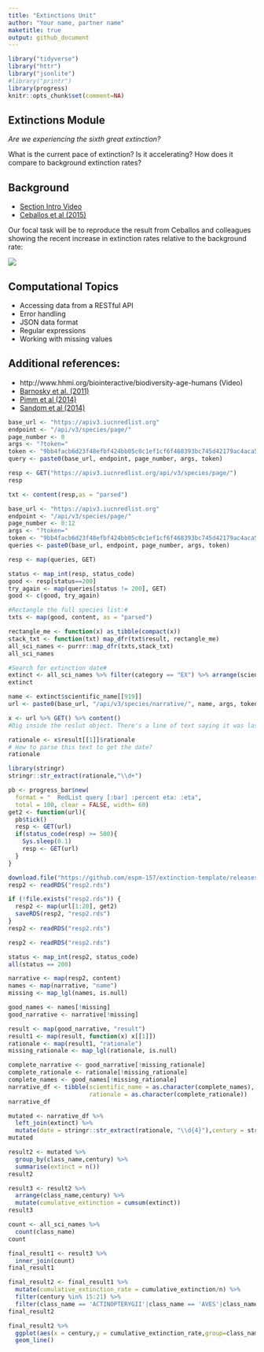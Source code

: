 ```yaml
---
title: "Extinctions Unit"
author: "Your name, partner name"
maketitle: true
output: github_document
---
```




```r
library("tidyverse")
library("httr")
library("jsonlite")
#library("printr")
library(progress)
knitr::opts_chunk$set(comment=NA)
```



## Extinctions Module

_Are we experiencing the sixth great extinction?_  

What is the current pace of extinction? Is it accelerating? How does it compare to background extinction rates?

## Background

- [Section Intro Video](https://youtu.be/QsH6ytm89GI)
- [Ceballos et al (2015)](http://doi.org/10.1126/sciadv.1400253)

Our focal task will be to reproduce the result from Ceballos and colleagues showing the recent increase in extinction rates relative to the background rate:

![](https://espm-157.carlboettiger.info/img/extinctions.jpg)


## Computational Topics

- Accessing data from a RESTful API
- Error handling
- JSON data format
- Regular expressions
- Working with missing values

## Additional references:

- http://www.hhmi.org/biointeractive/biodiversity-age-humans (Video)
- [Barnosky et al. (2011)](http://doi.org/10.1038/nature09678)
- [Pimm et al (2014)](http://doi.org/10.1126/science.1246752)
- [Sandom et al (2014)](http://dx.doi.org/10.1098/rspb.2013.3254)

```r
base_url <- "https://apiv3.iucnredlist.org"
endpoint <- "/api/v3/species/page/"
page_number <- 0
args <- "?token="
token <- "9bb4facb6d23f48efbf424bb05c0c1ef1cf6f468393bc745d42179ac4aca5fee"
query <- paste0(base_url, endpoint, page_number, args, token)
```

```r
resp <- GET("https://apiv3.iucnredlist.org/api/v3/species/page/")
resp
```
```r
txt <- content(resp,as = "parsed")
```

```r
base_url <- "https://apiv3.iucnredlist.org"
endpoint <- "/api/v3/species/page/"
page_number <- 0:12
args <- "?token="
token <- "9bb4facb6d23f48efbf424bb05c0c1ef1cf6f468393bc745d42179ac4aca5fee"
queries <- paste0(base_url, endpoint, page_number, args, token)
```

```r
resp <- map(queries, GET)
```

```r
status <- map_int(resp, status_code)
good <- resp[status==200]
try_again <- map(queries[status != 200], GET)
good <- c(good, try_again)
```

```r
#Rectangle the full species list:#
txts <- map(good, content, as = "parsed")
```

```r
rectangle_me <- function(x) as_tibble(compact(x))
stack_txt <- function(txt) map_dfr(txt$result, rectangle_me)
all_sci_names <- purrr::map_dfr(txts,stack_txt)
all_sci_names
```

```r
#Search for extinction date#
extinct <- all_sci_names %>% filter(category == "EX") %>% arrange(scientific_name)
extinct
```

```r
name <- extinct$scientific_name[[919]]
url <- paste0(base_url, "/api/v3/species/narrative/", name, args, token)

x <- url %>% GET() %>% content()
#Dig inside the reslut object. There's a line of text saying it was last discovered in 1990s. However, it's not the style we want. We need regular expression!

rationale <- x$result[[1]]$rationale
# How to parse this text to get the date?
rationale
```

```r
library(stringr)
stringr::str_extract(rationale,"\\d+")
```


```r
pb <- progress_bar$new(
  format = "  RedList query [:bar] :percent eta: :eta",
  total = 100, clear = FALSE, width= 60)
get2 <- function(url){
  pb$tick()
  resp <- GET(url)
  if(status_code(resp) >= 500){
    Sys.sleep(0.1)
    resp <- GET(url)
  }
}
```

```r
download.file("https://github.com/espm-157/extinction-template/releases/download/data/resp2.rds", "resp2.rds")
resp2 <- readRDS("resp2.rds")
```


```r
if (!file.exists("resp2.rds")) {
  resp2 <- map(url[1:20], get2)
  saveRDS(resp2, "resp2.rds")
}
resp2 <- readRDS("resp2.rds")

```

```r
resp2 <- readRDS("resp2.rds")
```

```r
status <- map_int(resp2, status_code)
all(status == 200)

narrative <- map(resp2, content)
names <- map(narrative, "name")
missing <- map_lgl(names, is.null)

good_names <- names[!missing]
good_narrative <- narrative[!missing]

result <- map(good_narrative, "result")
result1 <- map(result, function(x) x[[1]])
rationale <- map(result1, "rationale")
missing_rationale <- map_lgl(rationale, is.null)

complete_narrative <- good_narrative[!missing_rationale]
complete_rationale <- rationale[!missing_rationale]
complete_names <- good_names[!missing_rationale]
narrative_df <- tibble(scientific_name = as.character(complete_names),
                       rationale = as.character(complete_rationale))
narrative_df
```
```r
mutated <- narrative_df %>% 
  left_join(extinct) %>% 
  mutate(date = stringr::str_extract(rationale, "\\d{4}"),century = stringr::str_extract(date, "\\d{2}"))
mutated
```

```r
result2 <- mutated %>%
  group_by(class_name,century) %>% 
  summarise(extinct = n())
result2
```

```r
result3 <- result2 %>% 
  arrange(class_name,century) %>%
  mutate(cumulative_extinction = cumsum(extinct))
result3
```

```r
count <- all_sci_names %>% 
  count(class_name)
count
```

```r
final_result1 <- result3 %>%
  inner_join(count)
final_result1
```


```r
final_result2 <- final_result1 %>% 
  mutate(cumulative_extinction_rate = cumulative_extinction/n) %>%
  filter(century %in% 15:21) %>%
  filter(class_name == 'ACTINOPTERYGII'|class_name == 'AVES'|class_name =='INSECTA'|class_name =='MAMMALIA'|class_name =='REPTILIA')
final_result2
```
```r
final_result2 %>%
  ggplot(aes(x = century,y = cumulative_extinction_rate,group=class_name,color=class_name)) + 
  geom_line()
```

